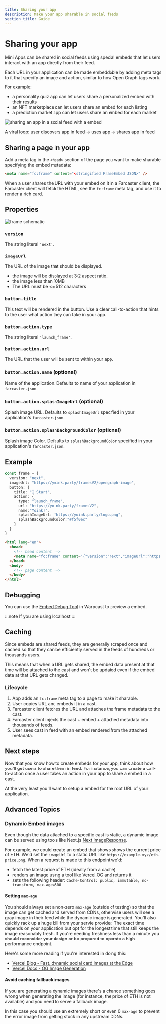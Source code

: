 ```yaml
---
title: Sharing your app
description: Make your app sharable in social feeds
section_title: Guide
---
```



# Sharing your app

Mini Apps can be shared in social feeds using special embeds that let users
interact with an app directly from their feed.

Each URL in your application can be made embeddable by adding meta tags to it
that specify an image and action, similar to how Open Graph tags work.

For example:
- a personality quiz app can let users share a personalized embed with their results
- an NFT marketplace can let users share an embed for each listing
- a prediction market app can let users share an embed for each market

![sharing an app in a social feed with a embed](/share_frame_preview.png)

<Caption>
  A viral loop: user discovers app in feed → uses app → shares app in feed
</Caption>


## Sharing a page in your app

Add a meta tag in the `<head>` section of the page you want to make
sharable specifying the embed metadata:

```html
<meta name="fc:frame" content="<stringified FrameEmbed JSON>" />
```

When a user shares the URL with your embed on it in a Farcaster client, the
Farcaster client will fetch the HTML, see the `fc:frame` meta tag, and use it
to render a rich card.


## Properties

![frame schematic](/frame-schematic.png)

### `version`

The string literal `'next'`.


### `imageUrl`

The URL of the image that should be displayed. 

- the image will be displayed at 3:2 aspect ratio.
- the image less than 10MB
- The URL must be \<= 512 characters


### `button.title`

This text will be rendered in the button. Use a clear call-to-action that hints
to the user what action they can take in your app.


### `button.action.type`

The string literal `'launch_frame'`.


### `button.action.url`

The URL that the user will be sent to within your app.


### `button.action.name` (optional)

Name of the application. Defaults to name of your application in `farcaster.json`.


### `button.action.splashImageUrl` (optional)

Splash image URL. Defaults to `splashImageUrl` specified in your application's `farcaster.json`.

### `button.action.splashBackgroundColor` (optional)

Splash image Color. Defaults to `splashBackgroundColor` specified in your application's `farcaster.json`.


## Example 

```typescript 
const frame = {
  version: "next",
  imageUrl: "https://yoink.party/framesV2/opengraph-image",
  button: {
    title: "🚩 Start",
    action: {
      type: "launch_frame",
      url: "https://yoink.party/framesV2",
      name:"Yoink!",
      splashImageUrl: "https://yoink.party/logo.png",
      splashBackgroundColor:"#f5f0ec"
    }
  }
}
```

```html
<html lang="en">
  <head>
    <!-- head content -->
    <meta name="fc:frame" content='{"version":"next","imageUrl":"https://yoink.party/framesV2/opengraph-image","button":{"title":"🚩 Start","action":{"type":"launch_frame","name":"Yoink!","url":"https://yoink.party/framesV2","splashImageUrl":"https://yoink.party/logo.png","splashBackgroundColor":"#f5f0ec"}}}' />
  </head>
  <body>
    <!-- page content -->
  </body>
</html>
```

## Debugging 

You can use the [Embed Debug Tool](https://warpcast.com/~/developers/apps/embed) in Warpcast to preview a embed.

:::note
If you are using localhost
:::


## Caching

Since embeds are shared feeds, they are generally scraped once and cached so
that they can be efficiently served in the feeds of hundreds or thousands
users.

This means that when a URL gets shared, the embed data present at that time
will be attached to the cast and won't be updated even if the embed data at
that URL gets changed.


### Lifecycle

1. App adds an `fc:frame` meta tag to a page to make it sharable.
2. User copies URL and embeds it in a cast.
3. Farcaster client fetches the URL and attaches the frame metadata to the cast.
4. Farcaster client injects the cast + embed + attached metadata into thousands of feeds.
5. User sees cast in feed with an embed rendered from the attached metadata.


## Next steps

Now that you know how to create embeds for your app, think about how you'll get
users to share them in feed. For instance, you can create a call-to-action once
a user takes an action in your app to share a embed in a cast.

At the very least you'll want to setup a embed for the root URL of your application.


## Advanced Topics 

### Dynamic Embed images

Even though the  data attached to a specific cast is static, a dynamic
image can be served using tools like Next.js
[Next ImageResponse](https://nextjs.org/docs/app/api-reference/functions/image-response).

For example, we could create an embed that shows shows the current price of ETH. We'd
set the `imageUrl` to a static URL like `https://example.xyz/eth-price.png`. When a request
is made to this endpoint we'd:

- fetch the latest price of ETH (ideally from a cache)
- renders an image using a tool like [Vercel
  OG](https://vercel.com/docs/functions/og-image-generation) and returns it
- sets the following header: `Cache-Control: public, immutable, no-transform,
  max-age=300`

#### Setting `max-age`

You should always set a non-zero `max-age` (outside of testing) so that the
image can get cached and served from CDNs, otherwise users will see a gray
image in their feed while the dynamic image is generated. You'll also quickly
rack up a huge bill from your servie provider. The exact time depends on your
application but opt for the longest time that still keeps the image reasonably
fresh. If you're needing freshness less than a minute you should reconsider 
your design or be prepared to operate a high performance endpoint.

Here's some more reading if you're interested in doing this:
- [Vercel Blog - Fast, dynamic social card images at the Edge](https://vercel.com/blog/introducing-vercel-og-image-generation-fast-dynamic-social-card-images)
- [Vercel Docs - OG Image Generation](https://vercel.com/docs/og-image-generation)

#### Avoid caching fallback images

If you are generating a dynamic images there's a chance something goes wrong when
generating the image (for instance, the price of ETH is not available) and you need
to serve a fallback image. 

In this case you should use an extremely short or even 0 `max-age` to prevent the
error image from getting stuck in any upstream CDNs.
